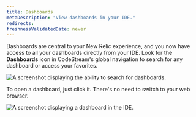 ```yaml
---
title: Dashboards
metaDescription: "View dashboards in your IDE."
redirects:
freshnessValidatedDate: never
---
```


Dashboards are central to your New Relic experience, and you now have access to all your dashboards directly from your IDE. Look for the <DNT>**Dashboards**</DNT> icon in CodeStream's global navigation to search for any dashboard or access your favorites.

<img
  title="Dashboard search."
  alt="A screenshot displaying the ability to search for dashboards."
  src="/images/codestream_screenshot-full_search-dashbaords.webp"
/>

To open a dashboard, just click it. There's no need to switch to your web browser.

<img
  title="Dashboard display."
  alt="A screenshot displaying a dashboard in the IDE."
  src="/images/codestream_screenshot-full_display-dashboard.webp"
/>
